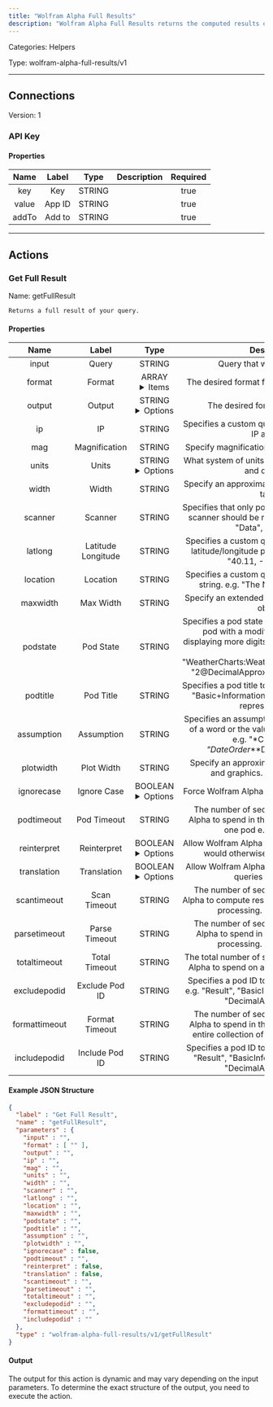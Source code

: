 ```yaml
---
title: "Wolfram Alpha Full Results"
description: "Wolfram Alpha Full Results returns the computed results of your query in a variety of formats."
---
```



Categories: Helpers


Type: wolfram-alpha-full-results/v1

<hr />



## Connections

Version: 1


### API Key

#### Properties

|      Name       |      Label     |     Type     |     Description     | Required |
|:---------------:|:--------------:|:------------:|:-------------------:|:--------:|
| key | Key | STRING |  | true |
| value | App ID | STRING |  | true |
| addTo | Add to | STRING |  | true |





<hr />


## Actions


### Get Full Result
Name: getFullResult

`Returns a full result of your query.`

#### Properties

|      Name       |      Label     |     Type     |     Description     | Required |
|:---------------:|:--------------:|:------------:|:-------------------:|:--------:|
| input | Query | STRING | Query that will be answered. | true |
| format | Format | ARRAY <details> <summary> Items </summary> [STRING] </details> | The desired format for individual result pods. | false |
| output | Output | STRING <details> <summary> Options </summary> xml, json </details> | The desired format for full results. | false |
| ip | IP | STRING | Specifies a custom query location based on an IP address. | false |
| mag | Magnification | STRING | Specify magnification of objects within a pod. | false |
| units | Units | STRING <details> <summary> Options </summary> metric, imperial </details> | What system of units to use for measurements and quantities. | false |
| width | Width | STRING | Specify an approximate width limit for text and tables. | false |
| scanner | Scanner | STRING | Specifies that only pods produced by the given scanner should be returned. e.g. "Numeric", "Data", "Traveling". | false |
| latlong | Latitude Longitude | STRING | Specifies a custom query location based on a latitude/longitude pair. e.g. "40.42,-3.71", "40.11, -88.24", "0,0". | false |
| location | Location | STRING | Specifies a custom query location based on a string. e.g. "The North Pole", "Beijing". | false |
| maxwidth | Max Width | STRING | Specify an extended maximum width for large objects. | false |
| podstate | Pod State | STRING | Specifies a pod state change, which replaces a pod with a modified version, such as displaying more digits of a large decimal value. e.g. "WeatherCharts:WeatherData__Past+5+years", "2@DecimalApproximation__More+digits". | false |
| podtitle | Pod Title | STRING | Specifies a pod title to include in the result. e.g. "Basic+Information", "Image", "Alternative representations". | false |
| assumption | Assumption | STRING | Specifies an assumption, such as the meaning of a word or the value of a formula variable. e.g. "*C.pi-_*Movie", "DateOrder_**Day.Month.Year--". | false |
| plotwidth | Plot Width | STRING | Specify an approximate width limit for plots and graphics. e.g. "100", "200". | false |
| ignorecase | Ignore Case | BOOLEAN <details> <summary> Options </summary> true, false </details> | Force Wolfram Alpha to ignore case in queries. | false |
| podtimeout | Pod Timeout | STRING | The number of seconds to allow Wolfram Alpha to spend in the "format" stage for any one pod e.g. "0.5", "5.0". | false |
| reinterpret | Reinterpret | BOOLEAN <details> <summary> Options </summary> true, false </details> | Allow Wolfram Alpha to reinterpret queries that would otherwise not be understood. | false |
| translation | Translation | BOOLEAN <details> <summary> Options </summary> true, false </details> | Allow Wolfram Alpha to try to translate simple queries into English. | false |
| scantimeout | Scan Timeout | STRING | The number of seconds to allow Wolfram Alpha to compute results in the "scan" stage of processing. e.g. "0.5", "5.0". | false |
| parsetimeout | Parse Timeout | STRING | The number of seconds to allow Wolfram Alpha to spend in the "parsing" stage of processing. e.g. "0.5", "5.0". | false |
| totaltimeout | Total Timeout | STRING | The total number of seconds to allow Wolfram Alpha to spend on a query. e.g. "0.5", "5.0". | false |
| excludepodid | Exclude Pod ID | STRING | Specifies a pod ID to exclude from the result e.g. "Result", "BasicInformation: PeopleData", "DecimalApproximation". | false |
| formattimeout | Format Timeout | STRING | The number of seconds to allow Wolfram Alpha to spend in the "format" stage for the entire collection of pods. e.g. "0.5", "5.0". | false |
| includepodid | Include Pod ID | STRING | Specifies a pod ID to include in the result e.g. "Result", "BasicInformation: PeopleData", "DecimalApproximation". | false |

#### Example JSON Structure
```json
{
  "label" : "Get Full Result",
  "name" : "getFullResult",
  "parameters" : {
    "input" : "",
    "format" : [ "" ],
    "output" : "",
    "ip" : "",
    "mag" : "",
    "units" : "",
    "width" : "",
    "scanner" : "",
    "latlong" : "",
    "location" : "",
    "maxwidth" : "",
    "podstate" : "",
    "podtitle" : "",
    "assumption" : "",
    "plotwidth" : "",
    "ignorecase" : false,
    "podtimeout" : "",
    "reinterpret" : false,
    "translation" : false,
    "scantimeout" : "",
    "parsetimeout" : "",
    "totaltimeout" : "",
    "excludepodid" : "",
    "formattimeout" : "",
    "includepodid" : ""
  },
  "type" : "wolfram-alpha-full-results/v1/getFullResult"
}
```

#### Output

The output for this action is dynamic and may vary depending on the input parameters. To determine the exact structure of the output, you need to execute the action.






